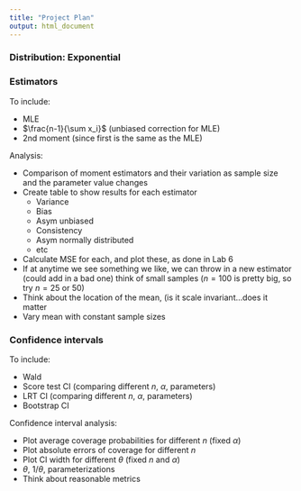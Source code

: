 ```yaml
---
title: "Project Plan"
output: html_document
---
```


### Distribution: Exponential

### Estimators 

To include:

- MLE
- $\frac{n-1}{\sum x_i}$ (unbiased correction for MLE)
- 2nd moment (since first is the same as the MLE)

Analysis:

- Comparison of moment estimators and their variation as sample size and the parameter value changes
- Create table to show results for each estimator
  - Variance
  - Bias
  - Asym unbiased 
  - Consistency 
  - Asym normally distributed
  - etc
- Calculate MSE for each, and plot these, as done in Lab 6 
- If at anytime we see something we like, we can throw in a new estimator (could add in a bad one) think of small samples ($n = 100$ is pretty big, so try $n = 25$ or 50)
- Think about the location of the mean, (is it scale invariant...does it matter 
- Vary mean with constant sample sizes 

### Confidence intervals 

To include:

- Wald 
- Score test CI (comparing different $n$, $\alpha$, parameters)
- LRT CI (comparing different $n$, $\alpha$, parameters)
- Bootstrap CI

Confidence interval analysis:

- Plot average coverage probabilities for different $n$ (fixed $\alpha$)
- Plot absolute errors of coverage for different $n$
- Plot CI width for different $\theta$ (fixed $n$ and $\alpha$)
- $\theta$, $1/\theta$, parameterizations
- Think about reasonable metrics
